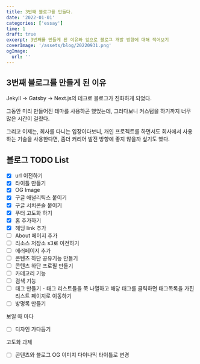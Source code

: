 ```yaml
---
title: 3번째 블로그를 만들다.
date: '2022-01-01'
categories: ['essay']
time: 1
draft: true
excerpt: 3번째를 만들게 된 이유와 앞으로 블로그 개발 방향에 대해 적어보기
coverImage: '/assets/blog/20220931.png'
ogImage:
  url: ''
---
```


## 3번째 블로그를 만들게 된 이유

Jekyll -> Gatsby -> Next.js의 테크로 블로그가 진화하게 되었다.

그동안 미리 만들어진 테마를 사용하곤 했었는데, 그러다보니 커스텀을 하기까지 너무 많은 시간이 걸렸다.

그리고 이제는, 회사를 다니는 입장이다보니, 개인 프로젝트를 하면서도 회사에서 사용하는 기술을 사용한다면, 좀더 커리어 발전 방향에 좋지 않을까 싶기도 했다.

## 블로그 TODO List

- [x] url 이전하기
- [x] 타이틀 만들기
- [x] OG Image
- [x] 구글 애널리틱스 붙이기
- [x] 구글 서치콘솔 붙이기
- [x] 푸터 고도화 하기
- [x] 홈 추가하기
- [x] 헤딩 link 추가
- [ ] About 페이지 추가
- [ ] 리소스 저장소 s3로 이전하기
- [ ] 에러페이지 추가
- [ ] 콘텐츠 하단 공유기능 만들기
- [ ] 콘텐츠 하단 프로필 만들기
- [ ] 카테고리 기능
- [ ] 검색 기능
- [ ] 태그 만들기 - 태그 리스트들을 쭉 나열하고 해당 태그를 클릭하면 태그목록을 가진 리스트 페이지로 이동하기
- [ ] 방명록 만들기

보일 때 마다

- [ ] 디자인 가다듬기

고도화 과제

- [ ] 콘텐츠와 블로그 OG 이미지 다이나믹 타이틀로 변경
